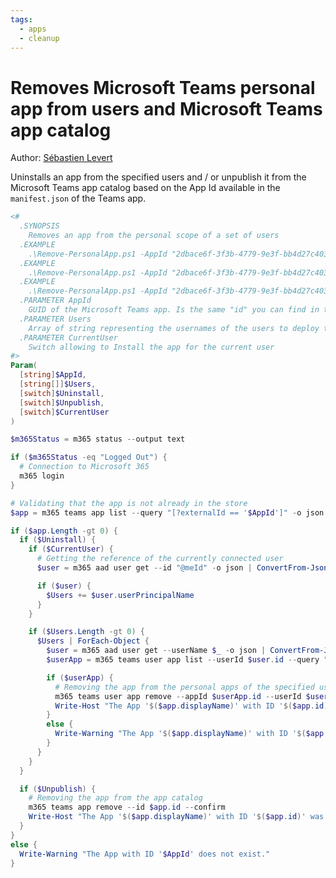```yaml
---
tags:
  - apps
  - cleanup
---
```



# Removes Microsoft Teams personal app from users and Microsoft Teams app catalog

Author: [Sébastien Levert](https://github.com/sebastienlevert)

Uninstalls an app from the specified users and / or unpublish it from the Microsoft Teams app catalog based on the App Id available in the `manifest.json` of the Teams app.

<Tabs>
  <TabItem value="PowerShell">

  ```powershell
  <#
    .SYNOPSIS
      Removes an app from the personal scope of a set of users
    .EXAMPLE
      .\Remove-PersonalApp.ps1 -AppId "2dbace6f-3f3b-4779-9e3f-bb4d27c403fe" -Unpublish -Uninstall -CurrentUser
    .EXAMPLE
      .\Remove-PersonalApp.ps1 -AppId "2dbace6f-3f3b-4779-9e3f-bb4d27c403fe" -Unpublish -Uninstall -CurrentUser -Users @("user1@contoso.com", "user2@contoso.com")
    .EXAMPLE
      .\Remove-PersonalApp.ps1 -AppId "2dbace6f-3f3b-4779-9e3f-bb4d27c403fe" -Unpublish
    .PARAMETER AppId
      GUID of the Microsoft Teams app. Is the same "id" you can find in the manifest.json from your Microsoft Teams app.
    .PARAMETER Users
      Array of string representing the usernames of the users to deploy the Microsoft Teams app to.
    .PARAMETER CurrentUser
      Switch allowing to Install the app for the current user
  #>
  Param(
    [string]$AppId,
    [string[]]$Users,
    [switch]$Uninstall,
    [switch]$Unpublish,
    [switch]$CurrentUser
  )

  $m365Status = m365 status --output text

  if ($m365Status -eq "Logged Out") {
    # Connection to Microsoft 365
    m365 login
  }

  # Validating that the app is not already in the store
  $app = m365 teams app list --query "[?externalId == '$AppId']" -o json | ConvertFrom-Json

  if ($app.Length -gt 0) {
    if ($Uninstall) {
      if ($CurrentUser) {
        # Getting the reference of the currently connected user
        $user = m365 aad user get --id "@meId" -o json | ConvertFrom-Json

        if ($user) {
          $Users += $user.userPrincipalName
        }
      }

      if ($Users.Length -gt 0) {
        $Users | ForEach-Object {
          $user = m365 aad user get --userName $_ -o json | ConvertFrom-Json
          $userApp = m365 teams user app list --userId $user.id --query "[?appId == '$($app.id)']" -o json | ConvertFrom-Json

          if ($userApp) {
            # Removing the app from the personal apps of the specified user
            m365 teams user app remove --appId $userApp.id --userId $user.id --confirm
            Write-Host "The App '$($app.displayName)' with ID '$($app.id)' was removed for user '$($user.userPrincipalName)'."
          }
          else {
            Write-Warning "The App '$($app.displayName)' with ID '$($app.id)' is not installed for user '$($user.userPrincipalName)'."
          }
        }
      }
    }  

    if ($Unpublish) {
      # Removing the app from the app catalog
      m365 teams app remove --id $app.id --confirm
      Write-Host "The App '$($app.displayName)' with ID '$($app.id)' was removed from the app catalog."
    }
  }
  else {
    Write-Warning "The App with ID '$AppId' does not exist."
  }
  ```

  </TabItem>
</Tabs>


